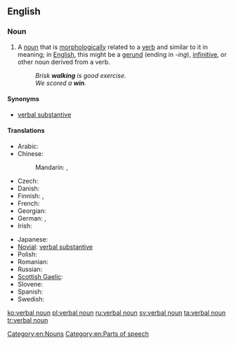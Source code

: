 ==English==

===Noun===
{{en-noun|sg=[[verbal]] [[noun]]}}

# {{grammar}} A [[noun]] that is [[morphologically]] related to a [[verb]] and similar to it in meaning; in [[English]], this might be a [[gerund]] (ending in ''-ing''), [[infinitive]], or other noun derived from a verb.
#: ''Brisk '''walking''' is good exercise.''
#: ''We scored a ''' win'''.''

====Synonyms====
* [[verbal substantive]]

====Translations====
{{trans-top|grammar: noun that is morphologically related to a verb and has similar meaning}}
* Arabic: {{t-|ar|مصدر|m|tr=máSdar}}
* Chinese:
*: Mandarin: {{t|zh|動名詞|sc=Hani}}, {{t|zh|动名词|tr=dòngmíngcí|sc=Hani}}
* Czech: {{t-|cs|podstatné jméno slovesné|n}}
* Danish: {{t|da|verbalsubstantiv|n}}
* Finnish: {{t|fi|verbin nimitapa}}, {{t|fi|infinitiivi}}
* French: {{t|fr|substantif verbal|m}}
* Georgian: {{t|ka|სახელზმნა|sc=Geor}}
* German: {{t|de|Verbalnomen|n}}, {{t|de|Verbalsubstantiv}}
* Irish: {{t-|ga|ainm briathartha|m|xs=Irish}}
{{trans-mid}}
* Japanese: {{t|ja|動名詞|tr=どうめいし, dōmeishi|sc=Jpan}}
* [[Novial]]: [[verbal substantive]]
* Polish: {{t|pl|rzeczownik odczasownikowy|m}}
* Romanian: {{t|ro|substantiv verbal|n}}
* Russian: {{t|ru|отглагольное существительное|n|tr=otglagól’noje suščestvítel’noje|sc=Cyrl}}
* [[Scottish Gaelic]]: {{t-|gd|ainmear gnìomhaireach|m|xs=Scottish Gaelic}}
* Slovene: {{t-|sl|glagolnik|alt=glágolnik}}
* Spanish: {{t|es|nombre verbal|m}}
* Swedish: {{t|sv|substantifierat verb}}
{{trans-bottom}}

[[Category:en:Nouns]]
[[Category:en:Parts of speech]]

[[ko:verbal noun]]
[[pl:verbal noun]]
[[ru:verbal noun]]
[[sv:verbal noun]]
[[ta:verbal noun]]
[[tr:verbal noun]]